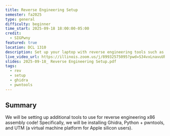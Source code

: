 ```yaml
---
title: Reverse Engineering Setup
semester: fa2025
type: general
difficulty: beginner
time_start: 2025-09-18 18:00:00-05:00
credit:
  - SIGPwny
featured: true
location: DCL 1310
description: Set up your laptop with reverse engineering tools such as Ghidra and pwntools!
live_video_url: https://illinois.zoom.us/j/89932575095?pwd=S34vxLnavuUhl4FctZghiWPNNjp81h.1
slides: 2025-09-18_ Reverse Engineering Setup.pdf
tags:
  - rev
  - setup
  - ghidra
  - pwntools
---
```

## Summary

We will be setting up additional tools to use for reverse engineering x86 assembly code! Specifically, we will be installing Ghidra, Python + pwntools, and UTM (a virtual machine platform for Apple silicon users).
